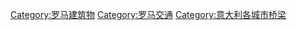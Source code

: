 {{Commons cat|Bridges in Rome}}

[[Category:罗马建筑物|Category:罗马建筑物]]
[[Category:罗马交通|Category:罗马交通]]
[[Category:意大利各城市桥梁|Category:意大利各城市桥梁]]